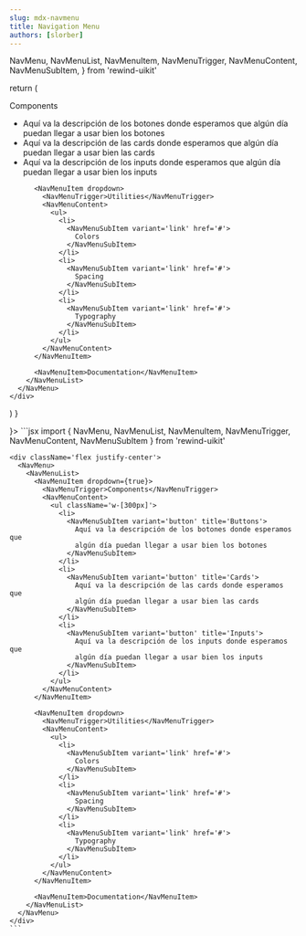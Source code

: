 ```yaml
---
slug: mdx-navmenu
title: Navigation Menu
authors: [slorber]
---
```


  NavMenu,
  NavMenuList,
  NavMenuItem,
  NavMenuTrigger,
  NavMenuContent,
  NavMenuSubItem,
} from 'rewind-uikit'

  return (
    <div className='flex justify-center'>
      <NavMenu>
        <NavMenuList>
          <NavMenuItem dropdown={true}>
            <NavMenuTrigger>Components</NavMenuTrigger>
            <NavMenuContent>
              <ul className='w-[300px]'>
                <li>
                  <NavMenuSubItem variant='button' title='Buttons'>
                    Aquí va la descripción de los botones donde esperamos que
                    algún día puedan llegar a usar bien los botones
                  </NavMenuSubItem>
                </li>
                <li>
                  <NavMenuSubItem variant='button' title='Cards'>
                    Aquí va la descripción de las cards donde esperamos que
                    algún día puedan llegar a usar bien las cards
                  </NavMenuSubItem>
                </li>
                <li>
                  <NavMenuSubItem variant='button' title='Inputs'>
                    Aquí va la descripción de los inputs donde esperamos que
                    algún día puedan llegar a usar bien los inputs
                  </NavMenuSubItem>
                </li>
              </ul>
            </NavMenuContent>
          </NavMenuItem>

          <NavMenuItem dropdown>
            <NavMenuTrigger>Utilities</NavMenuTrigger>
            <NavMenuContent>
              <ul>
                <li>
                  <NavMenuSubItem variant='link' href='#'>
                    Colors
                  </NavMenuSubItem>
                </li>
                <li>
                  <NavMenuSubItem variant='link' href='#'>
                    Spacing
                  </NavMenuSubItem>
                </li>
                <li>
                  <NavMenuSubItem variant='link' href='#'>
                    Typography
                  </NavMenuSubItem>
                </li>
              </ul>
            </NavMenuContent>
          </NavMenuItem>

          <NavMenuItem>Documentation</NavMenuItem>
        </NavMenuList>
      </NavMenu>
    </div>

)
}

<div className="flex flex-col gap-8 justify-center items-center">
  <DocsTemplate preview={<NavMenuPreview />}>
    ```jsx
    import { NavMenu, NavMenuList, NavMenuItem, NavMenuTrigger, NavMenuContent, NavMenuSubItem } from 'rewind-uikit'

    <div className='flex justify-center'>
      <NavMenu>
        <NavMenuList>
          <NavMenuItem dropdown={true}>
            <NavMenuTrigger>Components</NavMenuTrigger>
            <NavMenuContent>
              <ul className='w-[300px]'>
                <li>
                  <NavMenuSubItem variant='button' title='Buttons'>
                    Aquí va la descripción de los botones donde esperamos que
                    algún día puedan llegar a usar bien los botones
                  </NavMenuSubItem>
                </li>
                <li>
                  <NavMenuSubItem variant='button' title='Cards'>
                    Aquí va la descripción de las cards donde esperamos que
                    algún día puedan llegar a usar bien las cards
                  </NavMenuSubItem>
                </li>
                <li>
                  <NavMenuSubItem variant='button' title='Inputs'>
                    Aquí va la descripción de los inputs donde esperamos que
                    algún día puedan llegar a usar bien los inputs
                  </NavMenuSubItem>
                </li>
              </ul>
            </NavMenuContent>
          </NavMenuItem>

          <NavMenuItem dropdown>
            <NavMenuTrigger>Utilities</NavMenuTrigger>
            <NavMenuContent>
              <ul>
                <li>
                  <NavMenuSubItem variant='link' href='#'>
                    Colors
                  </NavMenuSubItem>
                </li>
                <li>
                  <NavMenuSubItem variant='link' href='#'>
                    Spacing
                  </NavMenuSubItem>
                </li>
                <li>
                  <NavMenuSubItem variant='link' href='#'>
                    Typography
                  </NavMenuSubItem>
                </li>
              </ul>
            </NavMenuContent>
          </NavMenuItem>

          <NavMenuItem>Documentation</NavMenuItem>
        </NavMenuList>
      </NavMenu>
    </div>
    ```

  </DocsTemplate>
</div>
